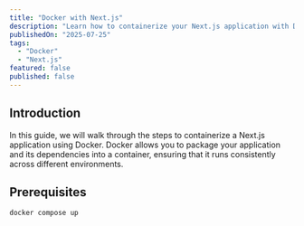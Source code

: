 ```yaml
---
title: "Docker with Next.js"
description: "Learn how to containerize your Next.js application with Docker."
publishedOn: "2025-07-25"
tags: 
  - "Docker"
  - "Next.js"
featured: false
published: false
---
```


## Introduction
In this guide, we will walk through the steps to containerize a Next.js application using Docker. Docker allows you to package your application and its dependencies into a container, ensuring that it runs consistently across different environments.

## Prerequisites


```bash
docker compose up